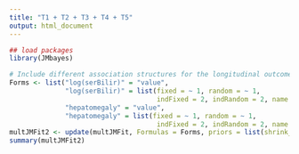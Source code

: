 ```yaml
---
title: "T1 + T2 + T3 + T4 + T5"
output: html_document
---
```





```r

## load packages
library(JMbayes)

# Include different association structures for the longitudinal outcomes
Forms <- list("log(serBilir)" = "value",
              "log(serBilir)" = list(fixed = ~ 1, random = ~ 1,
                                     indFixed = 2, indRandom = 2, name = "slope"),
              "hepatomegaly" = "value",
              "hepatomegaly" = list(fixed = ~ 1, random = ~ 1,
                                     indFixed = 2, indRandom = 2, name = "slope"))
multJMFit2 <- update(multJMFit, Formulas = Forms, priors = list(shrink_alphas = TRUE))
summary(multJMFit2)

```
